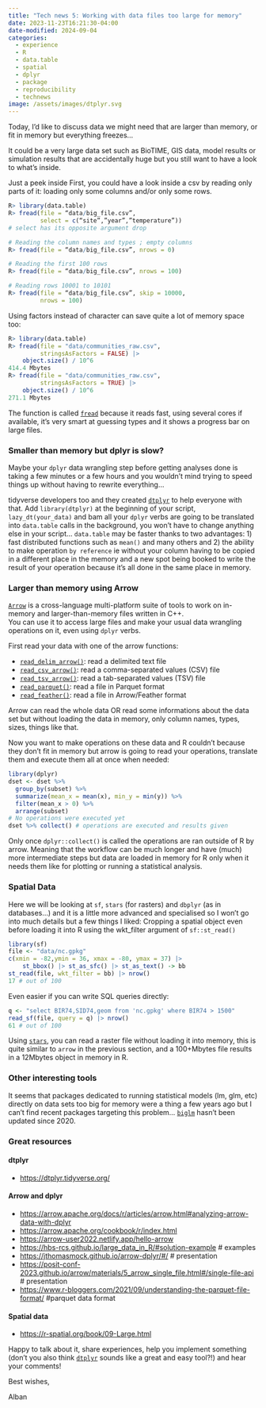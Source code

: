 ```yaml
---
title: "Tech news 5: Working with data files too large for memory"
date: 2023-11-23T16:21:30-04:00
date-modified: 2024-09-04
categories:
  - experience
  - R
  - data.table
  - spatial
  - dplyr
  - package
  - reproducibility
  - technews
image: /assets/images/dtplyr.svg
---
```


Today, I’d like to discuss data we might need that are larger than memory, or fit in memory but everything freezes…

It could be a very large data set such as BioTIME, GIS data, model results or simulation results that are accidentally huge but you still want to have a look to what’s inside.

Just a peek inside
First, you could have a look inside a csv by reading only parts of it: loading only some columns and/or only some rows.

``` r
R> library(data.table)
R> fread(file = “data/big_file.csv”,
         select = c(“site”,”year”,”temperature”))
# select has its opposite argument drop

# Reading the column names and types ; empty columns
R> fread(file = “data/big_file.csv”, nrows = 0)

# Reading the first 100 rows
R> fread(file = “data/big_file.csv”, nrows = 100)

# Reading rows 10001 to 10101
R> fread(file = “data/big_file.csv”, skip = 10000,
         nrows = 100)
```

Using factors instead of character can save quite a lot of memory space too:

``` r
R> library(data.table)
R> fread(file = "data/communities_raw.csv",
         stringsAsFactors = FALSE) |>
    object.size() / 10^6
414.4 Mbytes
R> fread(file = "data/communities_raw.csv",
         stringsAsFactors = TRUE) |>
    object.size() / 10^6
271.1 Mbytes
```

The function is called [`fread`][fread] because it reads fast, using several cores if available, it’s very smart at guessing types and it shows a progress bar on large files.

### Smaller than memory but dplyr is slow?

Maybe your `dplyr` data wrangling step before getting analyses done is taking a few minutes or a few hours and you wouldn’t mind trying to speed things up without having to rewrite everything…

tidyverse developers too and they created [`dtplyr`][dtplyr] to help everyone with that. Add `library(dtplyr)` at the beginning of your script, `lazy_dt(your_data)` and bam all your `dplyr` verbs are going to be translated into `data.table` calls in the background, you won’t have to change anything else in your script…
`data.table` may be faster thanks to two advantages: 1) fast distributed functions such as `mean()` and many others and 2) the ability to make operation `by reference` ie without your column having to be copied in a different place in the memory and a new spot being booked to write the result of your operation because it’s all done in the same place in memory.

### Larger than memory using Arrow

[`Arrow`][arrow] is a cross-language multi-platform suite of tools to work on in-memory and larger-than-memory files written in C++.  
You can use it to access large files and make your usual data wrangling operations on it, even using `dplyr` verbs.

First read your data with one of the arrow functions:

- [`read_delim_arrow()`][delim]: read a delimited text file
- [`read_csv_arrow()`][delim]: read a comma-separated values (CSV) file
- [`read_tsv_arrow()`][delim]: read a tab-separated values (TSV) file
- [`read_parquet()`][parquet]: read a file in Parquet format
- [`read_feather()`][feather]: read a file in Arrow/Feather format

Arrow can read the whole data OR read some informations about the data set but without loading the data in memory, only column names, types, sizes, things like that.

Now you want to make operations on these data and R couldn’t because they don’t fit in memory but arrow is going to read your operations, translate them and execute them all at once when needed:

``` r
library(dplyr)
dset <- dset %>%
  group_by(subset) %>%
  summarize(mean_x = mean(x), min_y = min(y)) %>%
  filter(mean_x > 0) %>%
  arrange(subset)
# No operations were executed yet
dset %>% collect() # operations are executed and results given
```

Only once `dplyr::collect()` is called the operations are ran outside of R by arrow. Meaning that the workflow can be much longer and have (much) more intermediate steps but data are loaded in memory for R only when it needs them like for plotting or running a statistical analysis.

### Spatial Data

Here we will be looking at `sf`, `stars` (for rasters) and `dbplyr` (as in databases…) and it is a little more advanced and specialised so I won’t go into much details but a few things I liked:
Cropping a spatial object even before loading it into R using the wkt_filter argument of `sf::st_read()`

``` r
library(sf)
file <- "data/nc.gpkg"
c(xmin = -82,ymin = 36, xmax = -80, ymax = 37) |>
    st_bbox() |> st_as_sfc() |> st_as_text() -> bb
st_read(file, wkt_filter = bb) |> nrow()
17 # out of 100
```

Even easier if you can write SQL queries directly:

``` r
q <- "select BIR74,SID74,geom from 'nc.gpkg' where BIR74 > 1500"
read_sf(file, query = q) |> nrow()
61 # out of 100
```

Using [`stars`][stars], you can read a raster file without loading it into memory, this is quite similar to `arrow` in the previous section, and a 100+Mbytes file results in a 12Mbytes object in memory in R.

### Other interesting tools

It seems that packages dedicated to running statistical models (lm, glm, etc) directly on data sets too big for memory were a thing a few years ago but I can’t find recent packages targeting this problem… [`biglm`][biglm] hasn’t been updated since 2020.

### Great resources

#### dtplyr

- <https://dtplyr.tidyverse.org/>

#### Arrow and dplyr

- <https://arrow.apache.org/docs/r/articles/arrow.html#analyzing-arrow-data-with-dplyr>  
- <https://arrow.apache.org/cookbook/r/index.html>  
- <https://arrow-user2022.netlify.app/hello-arrow>  
- <https://hbs-rcs.github.io/large_data_in_R/#solution-example>  # examples  
- <https://jthomasmock.github.io/arrow-dplyr/#/>  # presentation
- <https://posit-conf-2023.github.io/arrow/materials/5_arrow_single_file.html#/single-file-api> # presentation  
- <https://www.r-bloggers.com/2021/09/understanding-the-parquet-file-format/> #parquet data format  

#### Spatial data

- <https://r-spatial.org/book/09-Large.html>

Happy to talk about it, share experiences, help you implement something (don’t you also think [`dtplyr`][dtplyr] sounds like a great and easy tool?!) and hear your comments!

Best wishes,

Alban

[fread]:     https://rdatatable.gitlab.io/data.table/reference/fread.html
[dtplyr]:    https://dtplyr.tidyverse.org/
[arrow]:     https://arrow.apache.org/cookbook/r/index.html
[biglm]:     https://cran.r-project.org/package=biglm
[delim]:     https://arrow.apache.org/docs/r/reference/read_delim_arrow.html
[parquet]:   https://arrow.apache.org/docs/r/reference/read_parquet.html
[feather]:   https://arrow.apache.org/docs/r/reference/read_feather.html
[stars]:     https://cran.r-project.org/package=stars
